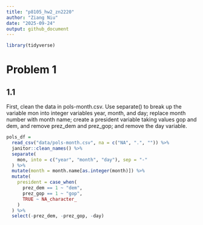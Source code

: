 ```yaml
---
title: "p8105_hw2_zn2220"
author: "Ziang Niu"
date: "2025-09-24"
output: github_document
---
```


```r
library(tidyverse)
```

# Problem 1

## 1.1

First, clean the data in pols-month.csv. Use separate() to break up the variable mon into integer variables year, month, and day; replace month number with month name; create a president variable taking values gop and dem, and remove prez_dem and prez_gop; and remove the day variable.

```r
pols_df = 
  read_csv("data/pols-month.csv", na = c("NA", ".", "")) %>% 
  janitor::clean_names() %>% 
  separate(
    mon, into = c("year", "month", "day"), sep = "-"
  ) %>% 
  mutate(month = month.name[as.integer(month)]) %>% 
  mutate(
    president = case_when(
      prez_dem == 1 ~ "dem",
      prez_gop == 1 ~ "gop",
      TRUE ~ NA_character_
    )
  ) %>% 
  select(-prez_dem, -prez_gop, -day)
```



















